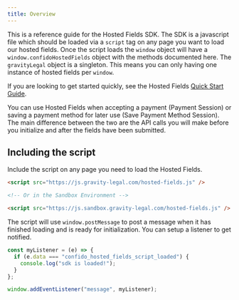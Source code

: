 ```yaml
---
title: Overview
---
```


This is a reference guide for the Hosted Fields SDK. The SDK is a javascript file which should be loaded via a `script` tag on any page you want to load our hosted fields. Once the script loads the `window` object will have a `window.confidoHostedFields` object with the methods documented here. The `gravityLegal` object is a singleton. This means you can only having one instance of hosted fields per `window`.

If you are looking to get started quickly, see the Hosted Fields [Quick Start Guide](/docs/hosted-fields/overview).

You can use Hosted Fields when accepting a payment (Payment Session) or saving a payment method for later use (Save Payment Method Session). The main difference between the two are the API calls you will make before you initialize and after the fields have been submitted.

## Including the script

Include the script on any page you need to load the Hosted Fields.

```html
<script src="https://js.gravity-legal.com/hosted-fields.js" />

<!-- Or in the Sandbox Environment -->

<script src="https://js.sandbox.gravity-legal.com/hosted-fields.js" />
```

The script will use `window.postMessage` to post a message when it has finished loading and is ready for initialization. You can setup a listener to get notified.

```typescript
const myListener = (e) => {
  if (e.data === "confido_hosted_fields_script_loaded") {
    console.log("sdk is loaded!");
  }
};

window.addEventListener("message", myListener);
```
